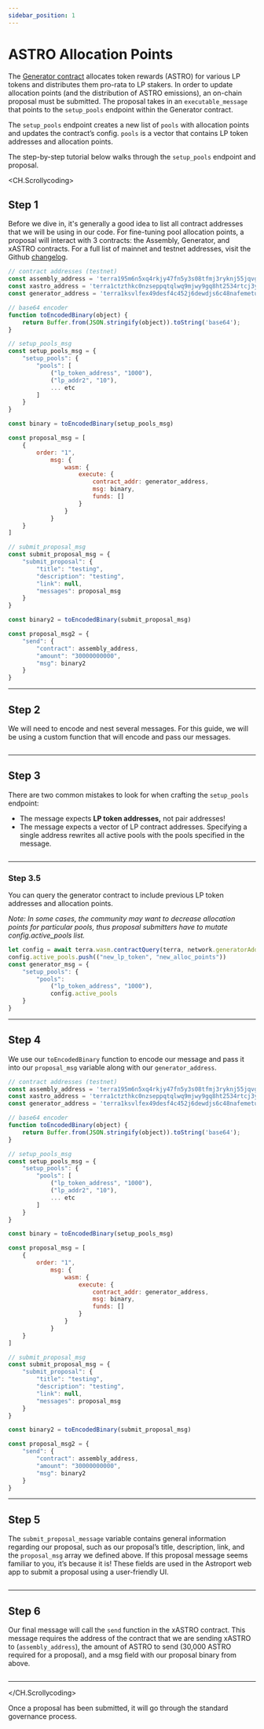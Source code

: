 ```yaml
---
sidebar_position: 1
---
```


# ASTRO Allocation Points

The [Generator contract](../../develop/smart-contracts/tokenomics/generator) allocates token rewards (ASTRO) for various LP tokens and distributes them pro-rata to LP stakers. In order to update allocation points (and the distribution of ASTRO emissions), an on-chain proposal must be submitted. The proposal takes in an `executable_message` that points to the `setup_pools` endpoint within the Generator contract. 

 The `setup_pools` endpoint creates a new list of `pools` with allocation points and updates the contract’s config. `pools` is a vector that contains LP token addresses and allocation points.

The step-by-step tutorial below walks through the `setup_pools` endpoint and proposal. 

<CH.Scrollycoding>

## Step 1 

Before we dive in, it's generally a good idea to list all contract addresses that we will be using in our code. For fine-tuning pool allocation points, a proposal will interact with 3 contracts: the Assembly, Generator, and xASTRO contracts. For a full list of mainnet and testnet addresses, visit the Github [changelog](https://github.com/astroport-fi/astroport-changelog).

```js index.js focus=1:4
// contract addresses (testnet)
const assembly_address = 'terra195m6n5xq4rkjy47fn5y3s08tfmj3ryknj55jqvgq2y55zul9myzsgy06hk';
const xastro_address = 'terra1ctzthkc0nzseppqtqlwq9mjwy9gq8ht2534rtcj3yplerm06snmqfc5ucr';
const generator_address = 'terra1ksvlfex49desf4c452j6dewdjs6c48nafemetuwjyj6yexd7x3wqvwa7j9';

// base64 encoder
function toEncodedBinary(object) {
    return Buffer.from(JSON.stringify(object)).toString('base64');
}

// setup_pools_msg
const setup_pools_msg = {
    "setup_pools": {
        "pools": [
            ("lp_token_address", "1000"),
            ("lp_addr2", "10"),
            ... etc
        ]
    }
}

const binary = toEncodedBinary(setup_pools_msg)

const proposal_msg = [
    {
        order: "1",
            msg: {
                wasm: {
                    execute: {
                        contract_addr: generator_address,
                        msg: binary,
                        funds: []
                    }
                }
            }
    }
]

// submit_proposal_msg
const submit_proposal_msg = {
    "submit_proposal": {
        "title": "testing",
        "description": "testing",
        "link": null,
        "messages": proposal_msg
    }
}

const binary2 = toEncodedBinary(submit_proposal_msg)

const proposal_msg2 = {
    "send": {
        "contract": assembly_address,
        "amount": "30000000000",
        "msg": binary2
    }
}
```
---

## Step 2 

We will need to encode and nest several messages. For this guide, we will be using a custom function that will encode and pass our messages.

```js index.js focus=6:9

```

---

## Step 3 

There are two common mistakes to look for when crafting the `setup_pools` endpoint:

- The message expects **LP token addresses,** not pair addresses!
- The message expects a vector of LP contract addresses. Specifying a single address rewrites all active pools with the pools specified in the message. 

```js index.js focus=11:20

```

---

### Step 3.5

You can query the generator contract to include previous LP token addresses and allocation points.

*Note: In some cases, the community may want to decrease allocation points for particular pools, thus proposal submitters have to mutate config.active_pools list.*

```js index.js 
let config = await terra.wasm.contractQuery(terra, network.generatorAddress, {config: {}})
config.active_pools.push(("new_lp_token", "new_alloc_points"))
const generator_msg = {
    "setup_pools": {
        "pools":
            ("lp_token_address", "1000"),
            config.active_pools
    }
}
```
---

## Step 4

We use our `toEncodedBinary` function to encode our message and pass it into our `proposal_msg` variable along with our `generator_address`.

```js index.js focus=22:37
// contract addresses (testnet)
const assembly_address = 'terra195m6n5xq4rkjy47fn5y3s08tfmj3ryknj55jqvgq2y55zul9myzsgy06hk';
const xastro_address = 'terra1ctzthkc0nzseppqtqlwq9mjwy9gq8ht2534rtcj3yplerm06snmqfc5ucr';
const generator_address = 'terra1ksvlfex49desf4c452j6dewdjs6c48nafemetuwjyj6yexd7x3wqvwa7j9';

// base64 encoder
function toEncodedBinary(object) {
    return Buffer.from(JSON.stringify(object)).toString('base64');
}

// setup_pools_msg
const setup_pools_msg = {
    "setup_pools": {
        "pools": [
            ("lp_token_address", "1000"),
            ("lp_addr2", "10"),
            ... etc
        ]
    }
}

const binary = toEncodedBinary(setup_pools_msg)

const proposal_msg = [
    {
        order: "1",
            msg: {
                wasm: {
                    execute: {
                        contract_addr: generator_address,
                        msg: binary,
                        funds: []
                    }
                }
            }
    }
]

// submit_proposal_msg
const submit_proposal_msg = {
    "submit_proposal": {
        "title": "testing",
        "description": "testing",
        "link": null,
        "messages": proposal_msg
    }
}

const binary2 = toEncodedBinary(submit_proposal_msg)

const proposal_msg2 = {
    "send": {
        "contract": assembly_address,
        "amount": "30000000000",
        "msg": binary2
    }
}
```

---

## Step 5

The `submit_proposal_message` variable contains general information regarding our proposal, such as our proposal’s title, description, link, and the `proposal_msg` array we defined above. If this proposal message seems familiar to you, it’s because it is! These fields are used in the Astroport web app to submit a proposal using a user-friendly UI.

```js index.js focus=39:47

```

---

## Step 6

Our final message will call the `send` function in the xASTRO contract. This message requires the address of the contract that we are sending xASTRO to (`assembly_address`), the amount of ASTRO to send (30,000 ASTRO required for a proposal), and a msg field with our proposal binary from above.

```js index.js focus=49:57

```

---

</CH.Scrollycoding>

Once a proposal has been submitted, it will go through the standard governance process. 


